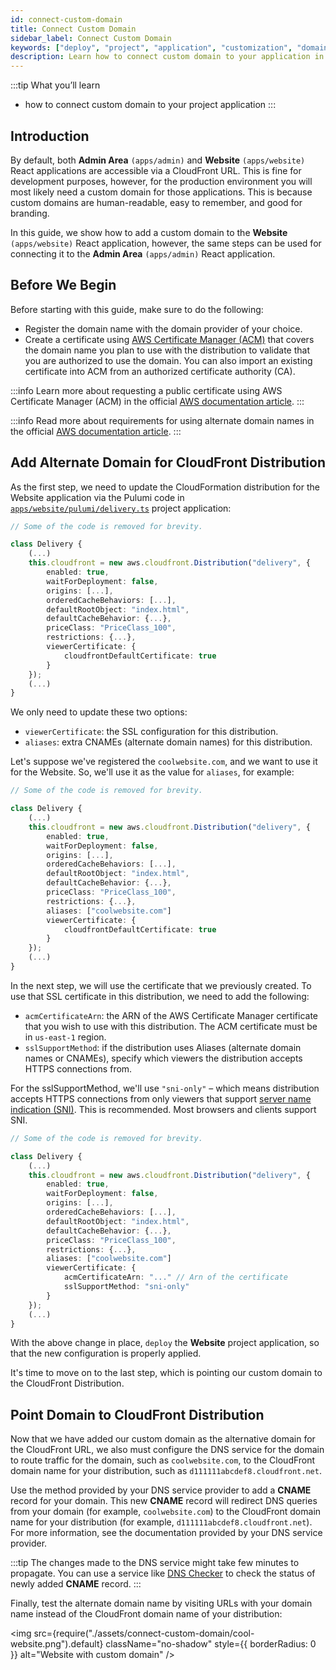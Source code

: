 ```yaml
---
id: connect-custom-domain
title: Connect Custom Domain
sidebar_label: Connect Custom Domain
keywords: ["deploy", "project", "application", "customization", "domain"]
description: Learn how to connect custom domain to your application in a Webiny project.
---
```


:::tip What you’ll learn

- how to connect custom domain to your project application
:::

## Introduction

By default, both **Admin Area** `(apps/admin)` and **Website** `(apps/website)` React applications are accessible via a CloudFront URL.
This is fine for development purposes, however, for the production environment you will most likely need a custom domain for those applications.
This is because custom domains are human-readable, easy to remember, and good for branding.

In this guide, we show how to add a custom domain to the **Website** `(apps/website)` React application,
however, the same steps can be used for connecting it to the **Admin Area** `(apps/admin)` React application.

## Before We Begin

Before starting with this guide, make sure to do the following:
- Register the domain name with the domain provider of your choice.
- Create a certificate using [AWS Certificate Manager (ACM)](https://docs.aws.amazon.com/acm/latest/userguide/acm-overview.html) that covers the domain name you plan to use with the distribution to validate that you are authorized to use the domain.
You can also import an existing certificate into ACM from an authorized certificate authority (CA).

:::info
Learn more about requesting a public certificate using AWS Certificate Manager (ACM) in the official [AWS documentation article](https://docs.aws.amazon.com/acm/latest/userguide/gs-acm-request-public.html#request-public-console).
:::

:::info
Read more about requirements for using alternate domain names in the official [AWS documentation article](https://docs.aws.amazon.com/AmazonCloudFront/latest/DeveloperGuide/CNAMEs.html#alternate-domain-names-requirements).
:::

## Add Alternate Domain for CloudFront Distribution

As the first step, we need to update the CloudFormation distribution for the Website application via the Pulumi code in
[`apps/website/pulumi/delivery.ts`](https://github.com/webiny/webiny-js/blob/next/apps/website/pulumi/delivery.ts#L16) project application:

```ts title="apps/website/pulumi/delivery.ts"
// Some of the code is removed for brevity.

class Delivery {
    (...)
    this.cloudfront = new aws.cloudfront.Distribution("delivery", {
        enabled: true,
        waitForDeployment: false,
        origins: [...],
        orderedCacheBehaviors: [...],
        defaultRootObject: "index.html",
        defaultCacheBehavior: {...},
        priceClass: "PriceClass_100",
        restrictions: {...},
        viewerCertificate: {
            cloudfrontDefaultCertificate: true
        }
    });
    (...)
}
```

We only need to update these two options:
- `viewerCertificate`: the SSL configuration for this distribution.
- `aliases`: extra CNAMEs (alternate domain names) for this distribution.

Let's suppose we've registered the `coolwebsite.com`, and we want to use it for the Website.
So, we'll use it as the value for `aliases`, for example:

```ts title="apps/website/pulumi/delivery.ts" {14}
// Some of the code is removed for brevity.

class Delivery {
    (...)
    this.cloudfront = new aws.cloudfront.Distribution("delivery", {
        enabled: true,
        waitForDeployment: false,
        origins: [...],
        orderedCacheBehaviors: [...],
        defaultRootObject: "index.html",
        defaultCacheBehavior: {...},
        priceClass: "PriceClass_100",
        restrictions: {...},
        aliases: ["coolwebsite.com"]
        viewerCertificate: {
            cloudfrontDefaultCertificate: true
        }
    });
    (...)
}
```

In the next step, we will use the certificate that we previously created.
To use that SSL certificate in this distribution, we need to add the following:

- `acmCertificateArn`: the ARN of the AWS Certificate Manager certificate that you wish to use with this distribution.
The ACM certificate must be in `us-east-1` region.
- `sslSupportMethod`: if the distribution uses Aliases (alternate domain names or CNAMEs), specify which viewers the distribution accepts HTTPS connections from.

For the sslSupportMethod, we'll use `"sni-only"` – which means distribution accepts HTTPS connections from only viewers that support [server name indication (SNI)](https://en.wikipedia.org/wiki/Server_Name_Indication).
This is recommended. Most browsers and clients support SNI.

```ts title="apps/website/pulumi/delivery.ts" {15-18}
// Some of the code is removed for brevity.

class Delivery {
    (...)
    this.cloudfront = new aws.cloudfront.Distribution("delivery", {
        enabled: true,
        waitForDeployment: false,
        origins: [...],
        orderedCacheBehaviors: [...],
        defaultRootObject: "index.html",
        defaultCacheBehavior: {...},
        priceClass: "PriceClass_100",
        restrictions: {...},
        aliases: ["coolwebsite.com"]
        viewerCertificate: {
            acmCertificateArn: "..." // Arn of the certificate
            sslSupportMethod: "sni-only"
        }
    });
    (...)
}
```

With the above change in place, `deploy`  the **Website** project application, so that the new configuration is properly applied.

It's time to move on to the last step, which is pointing our custom domain to the CloudFront Distribution.

## Point Domain to CloudFront Distribution

Now that we have added our custom domain as the alternative domain for the CloudFront URL, we also must configure the DNS service for the domain to route traffic for the domain,
such as `coolwebsite.com`, to the CloudFront domain name for your distribution, such as `d111111abcdef8.cloudfront.net`.

Use the method provided by your DNS service provider to add a **CNAME** record for your domain.
This new **CNAME** record will redirect DNS queries from your domain (for example, `coolwebsite.com`) to the CloudFront domain name for your distribution (for example, `d111111abcdef8.cloudfront.net`).
For more information, see the documentation provided by your DNS service provider.

:::tip
The changes made to the DNS service might take few minutes to propagate.
You can use a service like [DNS Checker](https://dnschecker.org/) to check the status of newly added **CNAME** record.
:::

Finally, test the alternate domain name by visiting URLs with your domain name instead of the CloudFront domain name of your distribution:

<!-- vale off -->

<img
  src={require("./assets/connect-custom-domain/cool-website.png").default}
  className="no-shadow"
  style={{ borderRadius: 0 }}
  alt="Website with custom domain"
/>

<!-- vale on -->